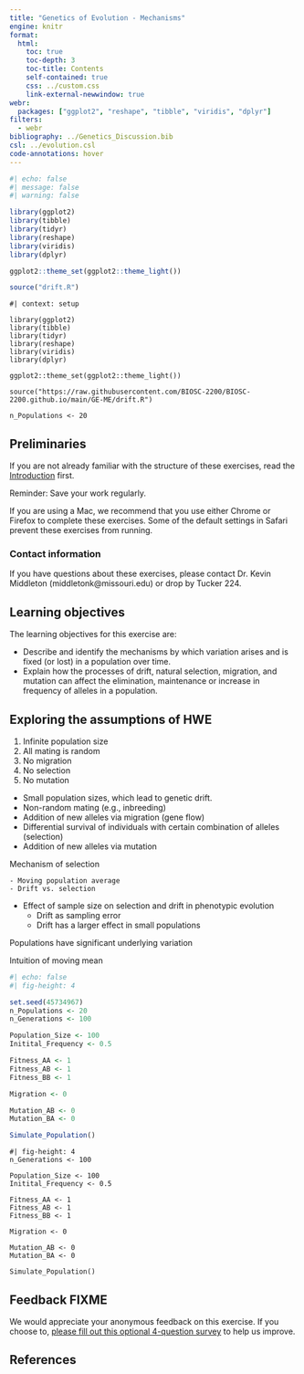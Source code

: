 ```yaml
---
title: "Genetics of Evolution - Mechanisms"
engine: knitr
format: 
  html: 
    toc: true
    toc-depth: 3
    toc-title: Contents
    self-contained: true
    css: ../custom.css
    link-external-newwindow: true
webr: 
  packages: ["ggplot2", "reshape", "tibble", "viridis", "dplyr"]
filters: 
  - webr
bibliography: ../Genetics_Discussion.bib
csl: ../evolution.csl
code-annotations: hover
---
```



```r
#| echo: false
#| message: false
#| warning: false

library(ggplot2)
library(tibble)
library(tidyr)
library(reshape)
library(viridis)
library(dplyr)

ggplot2::theme_set(ggplot2::theme_light())

source("drift.R")
```


```webr-r
#| context: setup

library(ggplot2)
library(tibble)
library(tidyr)
library(reshape)
library(viridis)
library(dplyr)

ggplot2::theme_set(ggplot2::theme_light())

source("https://raw.githubusercontent.com/BIOSC-2200/BIOSC-2200.github.io/main/GE-ME/drift.R")

n_Populations <- 20
```


## Preliminaries

If you are not already familiar with the structure of these exercises, read the [Introduction](https://biosc-2200.github.io/Introduction/) first.

::: {.callout-note}

Reminder: Save your work regularly.

:::

::: {.callout-important}

If you are using a Mac, we recommend that you use either Chrome or Firefox to complete these exercises. Some of the default settings in Safari prevent these exercises from running.

:::


### Contact information

If you have questions about these exercises, please contact Dr. Kevin Middleton (middletonk@missouri.edu) or drop by Tucker 224.


## Learning objectives

The learning objectives for this exercise are:

- Describe and identify the mechanisms by which variation arises and is fixed (or lost) in a population over time.
- Explain how the processes of drift, natural selection, migration, and mutation can affect the elimination, maintenance or increase in frequency of alleles in a population.




## Exploring the assumptions of HWE

1. Infinite population size
2. All mating is random
3. No migration
4. No selection
5. No mutation


- Small population sizes, which lead to genetic drift.
- Non-random mating (e.g., inbreeding)
- Addition of new alleles via migration (gene flow)
- Differential survival of individuals with certain combination of alleles (selection)
- Addition of new alleles via mutation


Mechanism of selection

	- Moving population average
	- Drift vs. selection
- Effect of sample size on selection and drift in phenotypic evolution
	- Drift as sampling error
	- Drift has a larger effect in small populations

Populations have significant underlying variation

Intuition of moving mean


```r
#| echo: false
#| fig-height: 4

set.seed(45734967)
n_Populations <- 20
n_Generations <- 100

Population_Size <- 100
Initital_Frequency <- 0.5

Fitness_AA <- 1
Fitness_AB <- 1
Fitness_BB <- 1

Migration <- 0

Mutation_AB <- 0
Mutation_BA <- 0

Simulate_Population()
```


```webr-r
#| fig-height: 4
n_Generations <- 100

Population_Size <- 100
Initital_Frequency <- 0.5

Fitness_AA <- 1
Fitness_AB <- 1
Fitness_BB <- 1

Migration <- 0

Mutation_AB <- 0
Mutation_BA <- 0

Simulate_Population()
```


## Feedback FIXME

We would appreciate your anonymous feedback on this exercise. If you choose to, [please fill out this optional 4-question survey](https://missouri.qualtrics.com/jfe/form/SV_25nuDUfHEl1cQku) to help us improve.


## References

::: {#refs}
:::
